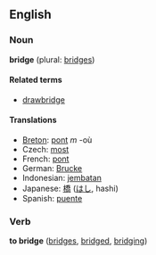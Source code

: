 ==English==
=== Noun ===
'''bridge''' (plural: [[bridges]])

==== Related terms ====
*[[drawbridge]]

==== Translations ====
*[[Breton]]: [[pont]] ''m'' -où
*Czech: [[most]]
*French: [[pont]]
*German: [[Brucke]]
*Indonesian: [[jembatan]]
*Japanese: [[橋]] ([[はし]], hashi)
*Spanish: [[puente]]

===Verb===
'''to bridge''' ([[bridges]], [[bridged]], [[bridging]])